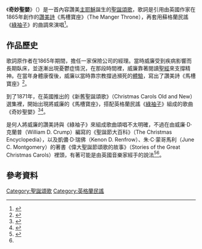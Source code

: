 {{Infobox anthem
|title       = What Child Is This?
|chinese_title = 奇妙聖嬰
|ch_alt_title = 這位奇妙嬰孩是誰
|prefix      = [[讚美詩|讚美詩]]、[[聖誕頌歌|聖誕頌歌]]
|author      = {{tsl|en|William Chatterton Dix|威廉·崔特頓·迪克斯}}
|composer    = 基於民謠《[[綠袖子|綠袖子]]》的旋律
|sound       = Greensleeves.ogg
|sound_title = 蘇格蘭民謠《綠袖子》，《奇妙聖嬰》的旋律原曲
|sound_description = 蘇格蘭民謠《綠袖子》的旋律。
}}

《'''奇妙聖嬰'''》（{{lang-en|What Child Is This?}}）是一首內容讚美[[主耶穌|主耶穌]]誕生的[[聖誕頌歌|聖誕頌歌]]，歌詞是引用由英國作家{{tsl|en|William Chatterton Dix|威廉·崔特頓·迪克斯}}在1865年創作的[[讚美詩|讚美詩]]《馬槽寶座》（The Manger Throne），再套用蘇格蘭民謠《[[綠袖子|綠袖子]]》的曲調來演唱<ref>{{cite web |url=https://books.google.com/books?id=cK1VHJBxSYEC&pg=PA51&redir_esc=y#v=onepage&q&f=false |title=Spirit of Christmas: A History of Our Best-Loved Carols |work=Peter Pauper Press, Inc.|author=Virginia Reynolds、Lesley Ehlers |page=51頁 |isbn=978-0-880-884143 |date=2000-06-01 |accessdate=2020-12-24}}</ref>。

== 作品歷史 ==
歌詞原作者{{tsl|en|William Chatterton Dix|威廉·崔特頓·迪克斯}}在1865年期間，擔任一家保險公司的經理。當時威廉受到疾病影響而長期臥床，並逐漸出現憂鬱症情況，在那段時間裡，威廉靠著閱讀[[聖經|聖經]]來支撐精神。在當年身體康復後，威廉以當時靠宗教撐過瀕死的[[宗教經驗|體驗]]，寫出了讚美詩《馬槽寶座》<ref>{{cite web |url=https://books.google.com/books?id=Qq7XBLAzQAUC&pg=PA164&redir_esc=y#v=onepage&q&f=false |title=Singer's Library of Song: A Vocal Anthology of Masterworks and Folk Songs from the Medieval Era Through the Twentieth Century: Medium |work=[[阿爾弗雷德音樂|阿爾弗雷德音樂]] |author= Patrick M. Liebergen |page=164頁 |isbn=978-0-739-036594 |date=2005-04-01 |accessdate=2020-12-24}}</ref>。

到了1871年，在英國推出的《新舊聖誕頌歌》（Christmas Carols Old and New）選集裡，開始出現將威廉的《馬槽寶座》，搭配英格蘭民謠《[[綠袖子|綠袖子]]》組成的歌曲《奇妙聖嬰》<ref name="SOGC">{{cite web |url=https://books.google.com/books?id=4Bsl0P2Z8K4C&pg=PA47&redir_esc=y#v=onepage&q&f=false |title=Stories of the Great Christmas Carols |work=阿爾弗雷德音樂 |author=Kenon D. Renfrow、June C. Montgomery |isbn=978-1-457-419348 |page=47至48頁 |date=2003-08-01 |accessdate=2020-12-24}}</ref><ref>{{cite web |url=https://www.hymnsandcarolsofchristmas.com/Hymns_and_Carols/what_child_is_this_version_1.htm |title=What Child Is This? |work=Hymns and Carols |accessdate=2020-12-24 |archive-date=2021-02-25 |archive-url=https://web.archive.org/web/20210225083232/http://www.hymnsandcarolsofchristmas.com/Hymns_and_Carols/what_child_is_this_version_1.htm |dead-url=no }}</ref>。

是何人將威廉的讚美詩與《綠袖子》來組成歌曲頌唱不太明確，不過在由威廉·D·克蘭普（William D. Crump）編寫的《聖誕節大百科》（The Christmas Encyclopedia），以及凱儂·D·瑞佛（Kenon D. Renfrow）、朱·C·蒙哥馬利（June C. Montgomery）的著書《偉大聖誕節頌歌的故事》（Stories of the Great Christmas Carols）裡頭，有著可能是由英國音樂家{{tsl|en|John Stainer|約翰·史坦納}}經手的說法<ref>{{cite web |url=https://books.google.com/books?id=OSuXAAAAQBAJ&pg=PT437&redir_esc=y#v=onepage&q&f=false |title=The Christmas Encyclopedia, 3 ed |work=McFarland & Company |author=William D. Crump |isbn=978-1-476-605739 |page=437至438頁 |date=2013-09-04 |accessdate=2020-12-24}}</ref><ref name="SOGC"/>。

== 參考資料 ==
{{reflist}}

{{wikisource|What Child Is This?|奇妙聖嬰}}
{{聖誕節}}
{{Authority control}}

{{DEFAULTSORT:What Child Is This?}}
[[Category:聖誕頌歌|Category:聖誕頌歌]]
[[Category:英格蘭民謠|Category:英格蘭民謠]]